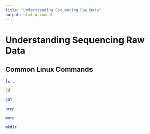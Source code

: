 ```yaml
---
title: "Understanding Sequencing Raw Data"
output: html_document
---
```


# Understanding Sequencing Raw Data


## Common Linux Commands
```bash
ls .
```

```bash
cd
```

```bash
cat
```


```bash
grep
```


```bash
more
```


```bash
mkdir
```
